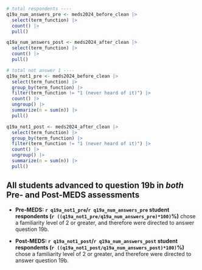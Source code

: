 ```r
# total respondents ----
q19a_num_answers_pre <- meds2024_before_clean |> 
  select(term_function) |> 
  count() |> 
  pull()

q19a_num_answers_post <- meds2024_after_clean |> 
  select(term_function) |> 
  count() |> 
  pull()

# total not answer 1 ----
q19a_not1_pre <- meds2024_before_clean |> 
  select(term_function) |> 
  group_by(term_function) |>
  filter(term_function != "1 (never heard of it)") |> 
  count() |>
  ungroup() |> 
  summarize(n = sum(n)) |> 
  pull()

q19a_not1_post <- meds2024_after_clean |> 
  select(term_function) |> 
  group_by(term_function) |>
  filter(term_function != "1 (never heard of it)") |> 
  count() |>
  ungroup() |> 
  summarize(n = sum(n)) |> 
  pull()
```

::: {.callout-note}
## All students advanced to question 19b in *both* Pre- and Post-MEDS assessments

- **Pre-MEDS: `r q19a_not1_pre`/`r q19a_num_answers_pre` student respondents (`r ((q19a_not1_pre/q19a_num_answers_pre)*100)`%)** chose a familiarity level of 2 or greater, and therefore were directed to answer question 19b.

- **Post-MEDS: `r q19a_not1_post`/`r q19a_num_answers_post` student respondents (`r ((q19a_not1_post/q19a_num_answers_post)*100)`%)** chose a familiarity level of 2 or greater, and therefore were directed to answer question 19b.
:::